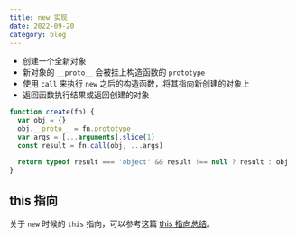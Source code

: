 ```yaml
---
title: new 实现
date: 2022-09-20
category: blog
---
```


- 创建一个全新对象
- 新对象的 `__proto__` 会被挂上构造函数的 `prototype`
- 使用 `call` 来执行 `new` 之后的构造函数，将其指向新创建的对象上
- 返回函数执行结果或返回创建的对象

```js
function create(fn) {
  var obj = {}
  obj.__proto__ = fn.prototype
  var args = [...arguments].slice(1)
  const result = fn.call(obj, ...args)

  return typeof result === 'object' && result !== null ? result : obj
}
```

## this 指向

关于 `new` 时候的 `this` 指向，可以参考这篇 [this 指向总结](https://rzhavenir.github.io/front/js/this.html#new-bind)。
